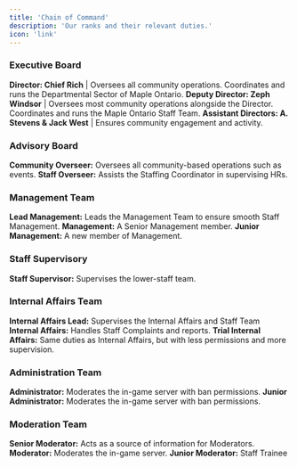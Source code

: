 ```yaml
---
title: 'Chain of Command'
description: 'Our ranks and their relevant duties.'
icon: 'link'
---
```


### Executive Board
**Director: Chief Rich** | Oversees all community operations. Coordinates and runs the Departmental Sector of Maple Ontario.
**Deputy Director: Zeph Windsor** | Oversees most community operations alongside the Director. Coordinates and runs the Maple Ontario Staff Team.
**Assistant Directors: A. Stevens & Jack West** | Ensures community engagement and activity.

### Advisory Board
**Community Overseer:** Oversees all community-based operations such as events.
**Staff Overseer:** Assists the Staffing Coordinator in supervising HRs.

### Management Team
**Lead Management:** Leads the Management Team to ensure smooth Staff Management.
**Management:** A Senior Management member.
**Junior Management:** A new member of Management.

### Staff Supervisory
**Staff Supervisor:** Supervises the lower-staff team.

### Internal Affairs Team
**Internal Affairs Lead:** Supervises the Internal Affairs and Staff Team
**Internal Affairs:** Handles Staff Complaints and reports.
**Trial Internal Affairs:** Same duties as Internal Affairs, but with less permissions and more supervision.

### Administration Team
**Administrator:** Moderates the in-game server with ban permissions.
**Junior Administrator:** Moderates the in-game server with ban permissions.

### Moderation Team
**Senior Moderator:** Acts as a source of information for Moderators.
**Moderator:** Moderates the in-game server.
**Junior Moderator:** Staff Trainee
